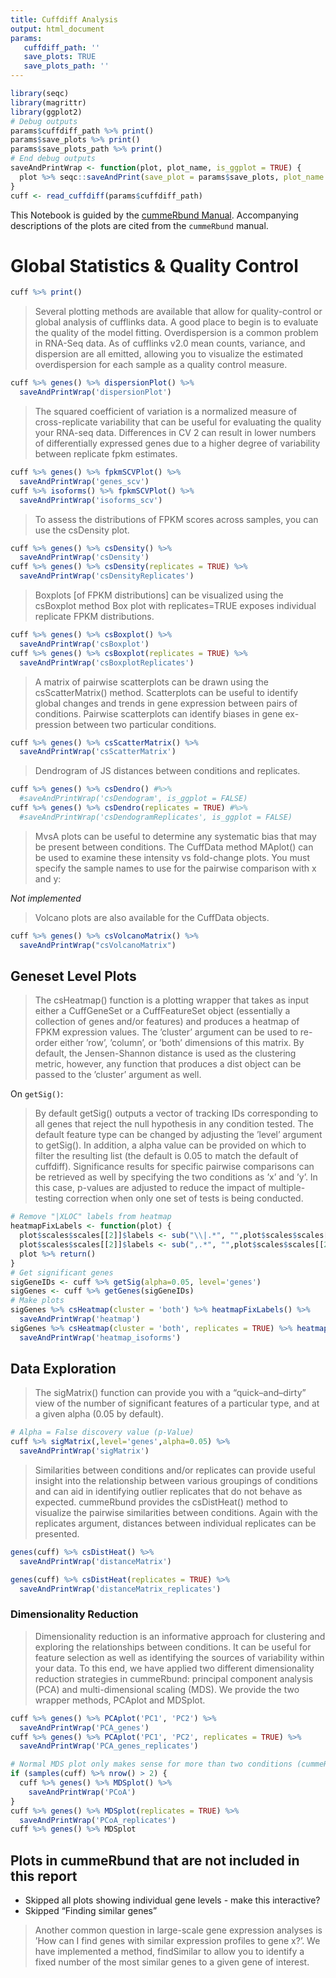 ```yaml
---
title: Cuffdiff Analysis
output: html_document
params:
   cuffdiff_path: ''
   save_plots: TRUE
   save_plots_path: ''
---
```


```r
library(seqc)
library(magrittr)
library(ggplot2)
# Debug outputs
params$cuffdiff_path %>% print()
params$save_plots %>% print()
params$save_plots_path %>% print()
# End debug outputs
saveAndPrintWrap <- function(plot, plot_name, is_ggplot = TRUE) {
  plot %>% seqc::saveAndPrint(save_plot = params$save_plots, plot_name = plot_name, output_path = params$save_plots_path, is_ggplot = is_ggplot)
}
cuff <- read_cuffdiff(params$cuffdiff_path)
```

This Notebook is guided by the [cummeRbund Manual](https://www.bioconductor.org/packages/3.7/bioc/vignettes/cummeRbund/inst/doc/cummeRbund-manual.pdf). Accompanying descriptions of the plots are cited from the `cummeRbund` manual.

# Global Statistics & Quality Control

```r
cuff %>% print()
```

> Several plotting methods are available that allow for quality-control or global analysis of cufflinks data. A good place to begin is to evaluate the quality of the model fitting. Overdispersion is a common problem in RNA-Seq data. As of cufflinks v2.0 mean counts, variance, and dispersion are all emitted, allowing you to visualize the estimated overdispersion for each sample as a quality control measure.

```r
cuff %>% genes() %>% dispersionPlot() %>%
  saveAndPrintWrap('dispersionPlot')
```

> The squared coefficient of variation is a normalized measure of cross-replicate variability that can be useful for evaluating the quality your RNA-seq data. Differences in CV 2 can result in lower numbers of differentially expressed genes due to a higher degree of variability between replicate fpkm estimates.

```r
cuff %>% genes() %>% fpkmSCVPlot() %>% 
  saveAndPrintWrap('genes_scv')
cuff %>% isoforms() %>% fpkmSCVPlot() %>%
  saveAndPrintWrap('isoforms_scv')
```

> To assess the distributions of FPKM scores across samples, you can use the csDensity plot.

```r
cuff %>% genes() %>% csDensity() %>%
  saveAndPrintWrap('csDensity')
cuff %>% genes() %>% csDensity(replicates = TRUE) %>%
  saveAndPrintWrap('csDensityReplicates')
```

> Boxplots [of FPKM distributions] can be visualized using the csBoxplot method
> Box plot with replicates=TRUE exposes individual replicate FPKM distributions.

```r
cuff %>% genes() %>% csBoxplot() %>% 
  saveAndPrintWrap('csBoxplot')
cuff %>% genes() %>% csBoxplot(replicates = TRUE) %>%
  saveAndPrintWrap('csBoxplotReplicates')
```

> A matrix of pairwise scatterplots can be drawn using the csScatterMatrix() method.
> Scatterplots can be useful to identify global changes and trends in gene expression between pairs of conditions.
> Pairwise scatterplots can identify biases in gene ex- pression between two particular conditions.

```r
cuff %>% genes() %>% csScatterMatrix() %>%
  saveAndPrintWrap('csScatterMatrix')
```

> Dendrogram of JS distances between conditions and replicates.

```r
cuff %>% genes() %>% csDendro() #%>%
  #saveAndPrintWrap('csDendogram', is_ggplot = FALSE)
cuff %>% genes() %>% csDendro(replicates = TRUE) #%>%
  #saveAndPrintWrap('csDendogramReplicates', is_ggplot = FALSE)
```

> MvsA plots can be useful to determine any systematic bias that may be present between conditions. The CuffData method MAplot() can be used to examine these intensity vs fold-change plots. You must specify the sample names to use for the pairwise comparison with x and y:

*Not implemented*

> Volcano plots are also available for the CuffData objects.

```r
cuff %>% genes() %>% csVolcanoMatrix() %>%
  saveAndPrintWrap("csVolcanoMatrix")
```

## Geneset Level Plots

> The csHeatmap() function is a plotting wrapper that takes as input either a CuffGeneSet or a CuffFeatureSet object (essentially a collection of genes and/or features) and produces a heatmap of FPKM expression values. The ’cluster’ argument can be used to re-order either ’row’, ’column’, or ’both’ dimensions of this matrix. By default, the Jensen-Shannon distance is used as the clustering metric, however, any function that produces a dist object can be passed to the ’cluster’ argument as well.

On `getSig()`:

> By default getSig() outputs a vector of tracking IDs corresponding to all genes that reject the null hypothesis in any condition tested. The default feature type can be changed by adjusting the ’level’ argument to getSig(). In addition, a alpha value can be provided on which to filter the resulting list (the default is 0.05 to match the default of cuffdiff). Significance results for specific pairwise comparisons can be retrieved as well by specifying the two conditions as ’x’ and ’y’. In this case, p-values are adjusted to reduce the impact of multiple-testing correction when only one set of tests is being conducted.

```r
# Remove "|XLOC" labels from heatmap
heatmapFixLabels <- function(plot) {
  plot$scales$scales[[2]]$labels <- sub("\\|.*", "",plot$scales$scales[[2]]$labels)
  plot$scales$scales[[2]]$labels <- sub(",.*", "",plot$scales$scales[[2]]$labels)
  plot %>% return()
}
# Get significant genes
sigGeneIDs <- cuff %>% getSig(alpha=0.05, level='genes')
sigGenes <- cuff %>% getGenes(sigGeneIDs)
# Make plots
sigGenes %>% csHeatmap(cluster = 'both') %>% heatmapFixLabels() %>%
  saveAndPrintWrap('heatmap')
sigGenes %>% csHeatmap(cluster = 'both', replicates = TRUE) %>% heatmapFixLabels() %>%
  saveAndPrintWrap('heatmap_isoforms')
```

## Data Exploration

> The sigMatrix() function can provide you with a “quick–and–dirty” view of the number of significant features of a particular type, and at a given alpha (0.05 by default).

```r
# Alpha = False discovery value (p-Value)
cuff %>% sigMatrix(,level='genes',alpha=0.05) %>%
  saveAndPrintWrap('sigMatrix')
```

> Similarities between conditions and/or replicates can provide useful insight into the relationship between various groupings of conditions and can aid in identifying outlier replicates that do not behave as expected. cummeRbund provides the csDistHeat() method to visualize the pairwise similarities between conditions. Again with the replicates argument, distances between individual replicates can be presented.

```r
genes(cuff) %>% csDistHeat() %>%
  saveAndPrintWrap('distanceMatrix')

genes(cuff) %>% csDistHeat(replicates = TRUE) %>%
  saveAndPrintWrap('distanceMatrix_replicates')
```

### Dimensionality Reduction

> Dimensionality reduction is an informative approach for clustering and exploring the relationships between conditions. It can be useful for feature selection as well as identifying the sources of variability within your data. To this end, we have applied two different dimensionality reduction strategies in cummeRbund: principal component analysis (PCA) and multi-dimensional scaling (MDS). We provide the two wrapper methods, PCAplot and MDSplot.

```r
cuff %>% genes() %>% PCAplot('PC1', 'PC2') %>%
  saveAndPrintWrap('PCA_genes')
cuff %>% genes() %>% PCAplot('PC1', 'PC2', replicates = TRUE) %>%
  saveAndPrintWrap('PCA_genes_replicates')
```

```r
# Normal MDS plot only makes sense for more than two conditions (cummeRbund calls conditions 'samples' and samples 'replicates'
if (samples(cuff) %>% nrow() > 2) {
  cuff %>% genes() %>% MDSplot() %>%
    saveAndPrintWrap('PCoA')
}
cuff %>% genes() %>% MDSplot(replicates = TRUE) %>%
  saveAndPrintWrap('PCoA_replicates')
cuff %>% genes() %>% MDSplot
```

## Plots in cummeRbund that are not included in this report

* Skipped all plots showing individual gene levels - make this interactive?
* Skipped "Finding similar genes"

> Another common question in large-scale gene expression analyses is ’How can I find genes with similar expression profiles to gene x?’. We have implemented a method, findSimilar to allow you to identify a fixed number of the most similar genes to a given gene of interest.